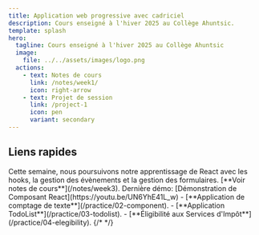 ```yaml
---
title: Application web progressive avec cadriciel
description: Cours enseigné à l'hiver 2025 au Collège Ahuntsic.
template: splash
hero:
  tagline: Cours enseigné à l'hiver 2025 au Collège Ahuntsic
  image:
    file: ../../assets/images/logo.png
  actions:
    - text: Notes de cours
      link: /notes/week1/
      icon: right-arrow
    - text: Projet de session
      link: /project-1
      icon: pen
      variant: secondary
---
```



## Liens rapides

<CardGrid stagger>
	<Card title="Cours de la semaine" icon="document">
		Cette semaine, nous poursuivons notre apprentissage de React avec les hooks, la gestion des évènements et la gestion des formulaires.  [**Voir notes de cours**](/notes/week3).
	</Card>
	<Card title="Démonstrations" icon="laptop">
		Dernière démo: [Démonstration de Composant React](https://youtu.be/UN6YhE41L_w)
	</Card>
	<Card title="Exercices de la semaine" icon="puzzle">
		- [**Application de comptage de texte**](/practice/02-component).  
		- [**Application TodoList**](/practice/03-todolist).  
		- [**Éligibilité aux Services d'Impôt**](/practice/04-elegibility).  
	</Card>
	{/* <Card title="Notes de cours" icon="open-book">
	</Card> */}
</CardGrid>
